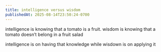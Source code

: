 ```yaml
---
title: intelligence versus wisdom
publishedAt: 2025-08-14T23:50:24-0700
---
```


intelligence is knowing that a tomato is a fruit. wisdom is knowing that a tomato doesn’t belong in a fruit salad

intelligence is on having that knowledge while wisdown is on applying it
